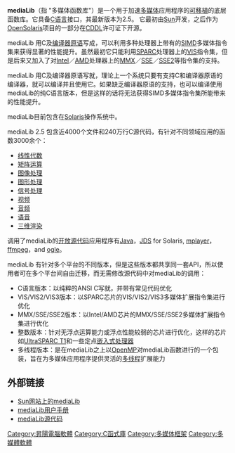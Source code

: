 {{lowercase}}
{{Infobox Software
| name                   = mediaLib
| logo                   = 
| screenshot             = 
| caption                = 
| author                 = 
| developer              = [[升阳|Sun Microsystems]]
| released               = 
| latest release version = 2.5
| latest release date    = 2007年11月16号
| latest preview version = 
| latest preview date    = 
| programming language   = [[C语言|C]]
| operating system       = 
| platform               = 
| language               = 
| status                 = Active
| genre                  = [[多媒体|多媒体]]
| license                = [[CDDL|CDDL]]
| website                = [http://sun.com/processors/vis/mlib.html sun.com/processors/vis/mlib.html]
}}

'''mediaLib'''（指 "多媒体函数库"）是一个用于加速[[多媒体|多媒体]]应用程序的[[可移植|可移植]]的底层函数库。它具备[[C语言|C语言]]接口，其最新版本为2.5。 它最初由[[升阳|Sun]]开发，之后作为[[OpenSolaris|OpenSolaris]]项目的一部分在[[CDDL|CDDL]]许可证下开源。

mediaLib 用C及[[编译器原语|编译器原语]]写成，可以利用多种处理器上带有的[[SIMD|SIMD]]多媒体指令集来获得显著的性能提升。虽然最初它只能利用[[SPARC|SPARC]]处理器上的[[VIS|VIS]]指令集，但是后来又加入了对[[Intel|Intel]]／[[AMD|AMD]]处理器上的[[MMX|MMX]]／[[SSE|SSE]]／[[SSE2|SSE2]]等指令集的支持。

mediaLib 用C及编译器原语写就，理论上一个系统只要有支持C和编译器原语的编译器，就可以编译并且使用它。如果缺乏编译器原语的支持，也可以编译使用mediaLib的纯C语言版本，但是这样的话将无法获得SIMD多媒体指令集所能带来的性能提升。

mediaLib目前包含在[[Solaris|Solaris]]操作系统中。

mediaLib 2.5 包含近4000个文件和240万行C源代码，有针对不同领域应用的函数3000余个：
*[[线性代数|线性代数]]
*[[矩阵运算|矩阵运算]]
*[[图像处理|图像处理]]
*[[图形处理|图形处理]]
*[[信号处理|信号处理]]
*[[视频|视频]]
*[[音频|音频]]
*[[语音|语音]]
*[[三维渲染|三维渲染]]

调用了mediaLib的[[开放源代码|开放源代码]]应用程序有[[Java|Java]]，[[Java_Desktop_System|JDS]] for Solaris, [[mplayer|mplayer]]，[[ffmpeg|ffmpeg]]，and [[Ogle_DVD_Player|ogle]]。

mediaLib 有针对多个平台的不同版本，但是这些版本都共享同一套API，所以使用者可在多个平台间自由迁移，而无需修改源代码中对mediaLib的调用：
*C语言版本：以纯粹的ANSI C写就，并带有常见代码优化
*VIS/VIS2/VIS3版本：以SPARC芯片的VIS/VIS2/VIS3多媒体扩展指令集进行优化
*MMX/SSE/SSE2版本：以Intel/AMD芯片的MMX/SSE/SSE2多媒体扩展指令集进行优化
*整数版本：针对无浮点运算能力或浮点性能较弱的芯片进行优化，这样的芯片如[[UltraSPARC_T1|UltraSPARC T1]]和一些定点[[嵌入式处理器|嵌入式处理器]]
*多线程版本：是在mediaLib之上以[[OpenMP|OpenMP]]对mediaLib函数进行的一个包装，旨在为多媒体应用程序提供灵活的[[多线程|多线程]]扩展能力


== 外部链接 ==
*[http://sosc-dr.sun.com/processors/vis/mlib.html Sun网站上的mediaLib] {{Wayback|url=http://sosc-dr.sun.com/processors/vis/mlib.html |date=20191018114221 }}
*[http://sosc-dr.sun.com/processors/vis/download/mlib/mlib_guide.pdf mediaLib用户手册]
*[https://web.archive.org/web/20120818022722/http://dlc.sun.com/osol/devpro/downloads/current/ mediaLib源代码]

[[Category:昇陽電腦軟體|Category:昇陽電腦軟體]]
[[Category:C函式庫|Category:C函式庫]]
[[Category:多媒体框架|Category:多媒体框架]]
[[Category:多媒體軟體|Category:多媒體軟體]]